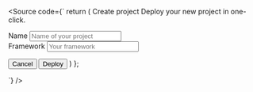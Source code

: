 
<Meta of={Card} />

<Source
  code={`
    return (
      <Card className="w-[350px]">
        <CardHeader>
          <CardTitle>Create project</CardTitle>
          <CardDescription>
            Deploy your new project in one-click.
          </CardDescription>
        </CardHeader>
        <CardContent>
          <form>
            <div className="grid w-full items-center gap-4">
              <div className="flex flex-col space-y-1.5">
                <Label htmlFor="name">Name</Label>
                <Input id="name" placeholder="Name of your project" />
              </div>
              <div className="flex flex-col space-y-1.5">
                <Label htmlFor="framework">Framework</Label>
                <Input id="name" placeholder="Your framework" />
              </div>
            </div>
          </form>
        </CardContent>
        <CardFooter className="flex justify-between">
          <Button variant="outline">Cancel</Button>
          <Button>Deploy</Button>
        </CardFooter>
      </Card>
    )
};

`}
/>

